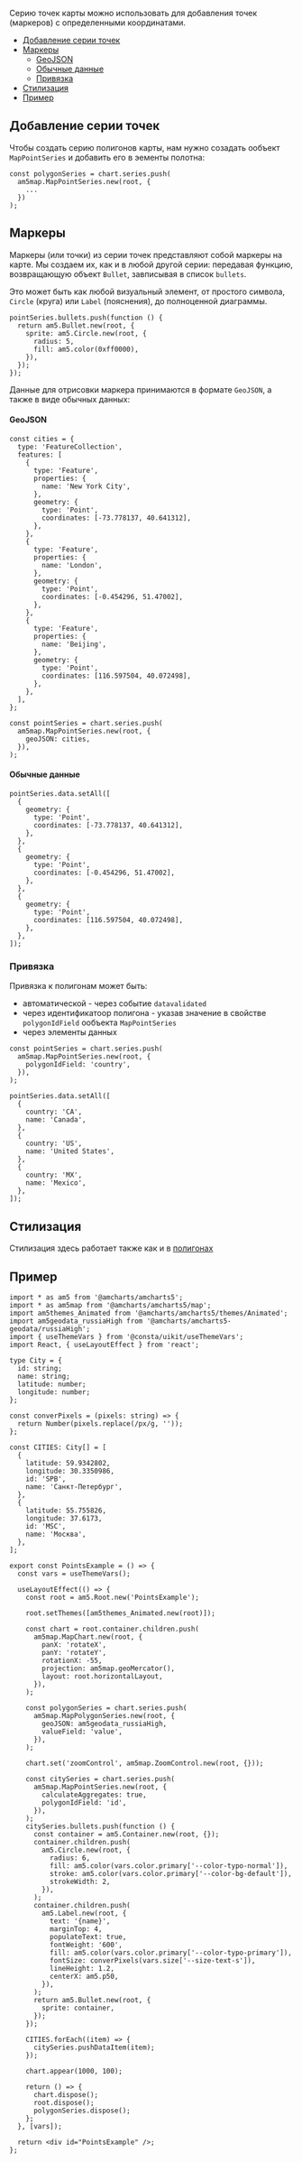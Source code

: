 
Серию точек карты можно использовать для добавления точек (маркеров) с определенными координатами.

<MdxMenu>

- [Добавление серии точек](#добавление-серии-точек)
- [Маркеры](#маркеры)
  - [GeoJSON](#geojson)
  - [Обычные данные](#обычные-данные)
  - [Привязка](#привязка)
- [Стилизация](#стилизация)
- [Пример](#пример)

</MdxMenu>

## Добавление серии точек

Чтобы создать серию полигонов карты, нам нужно созадать ообъект `MapPointSeries` и добавить его в эементы полотна:

```tsx
const polygonSeries = chart.series.push(
  am5map.MapPointSeries.new(root, {
    ...
  })
);
```

## Маркеры

Маркеры (или точки) из серии точек представляют собой маркеры на карте. Мы создаем их, как и в любой другой серии: передавая функцию, возвращающую объект `Bullet`, завписывая в список `bullets`.

Это может быть как любой визуальный элемент, от простого символа, `Circle` (круга) или `Label` (пояснения), до полноценной диаграммы.

```tsx
pointSeries.bullets.push(function () {
  return am5.Bullet.new(root, {
    sprite: am5.Circle.new(root, {
      radius: 5,
      fill: am5.color(0xff0000),
    }),
  });
});
```

Данные для отрисовки маркера принимаются в формате `GeoJSON`, а также в виде обычных данных:

#### GeoJSON

```tsx
const cities = {
  type: 'FeatureCollection',
  features: [
    {
      type: 'Feature',
      properties: {
        name: 'New York City',
      },
      geometry: {
        type: 'Point',
        coordinates: [-73.778137, 40.641312],
      },
    },
    {
      type: 'Feature',
      properties: {
        name: 'London',
      },
      geometry: {
        type: 'Point',
        coordinates: [-0.454296, 51.47002],
      },
    },
    {
      type: 'Feature',
      properties: {
        name: 'Beijing',
      },
      geometry: {
        type: 'Point',
        coordinates: [116.597504, 40.072498],
      },
    },
  ],
};

const pointSeries = chart.series.push(
  am5map.MapPointSeries.new(root, {
    geoJSON: cities,
  }),
);
```

#### Обычные данные

```tsx
pointSeries.data.setAll([
  {
    geometry: {
      type: 'Point',
      coordinates: [-73.778137, 40.641312],
    },
  },
  {
    geometry: {
      type: 'Point',
      coordinates: [-0.454296, 51.47002],
    },
  },
  {
    geometry: {
      type: 'Point',
      coordinates: [116.597504, 40.072498],
    },
  },
]);
```

### Привязка

Привязка к полигонам может быть:

- автоматической - через событие `datavalidated`
- через идентификатоор полигона - указав значение в свойстве `polygonIdField` ообъекта `MapPointSeries`
- через элементы данных

```tsx
const pointSeries = chart.series.push(
  am5map.MapPointSeries.new(root, {
    polygonIdField: 'country',
  }),
);

pointSeries.data.setAll([
  {
    country: 'CA',
    name: 'Canada',
  },
  {
    country: 'US',
    name: 'United States',
  },
  {
    country: 'MX',
    name: 'Mexico',
  },
]);
```

## Стилизация

Стилизация здесь работает также как и в [полигонах](##LIBS.STAND/stand:amcharts-map-examples-components-polygons-stable/hash:стилизация)

## Пример

<PointsExample />

```tsx
import * as am5 from '@amcharts/amcharts5';
import * as am5map from '@amcharts/amcharts5/map';
import am5themes_Animated from '@amcharts/amcharts5/themes/Animated';
import am5geodata_russiaHigh from '@amcharts/amcharts5-geodata/russiaHigh';
import { useThemeVars } from '@consta/uikit/useThemeVars';
import React, { useLayoutEffect } from 'react';

type City = {
  id: string;
  name: string;
  latitude: number;
  longitude: number;
};

const converPixels = (pixels: string) => {
  return Number(pixels.replace(/px/g, ''));
};

const CITIES: City[] = [
  {
    latitude: 59.9342802,
    longitude: 30.3350986,
    id: 'SPB',
    name: 'Санкт-Петербург',
  },
  {
    latitude: 55.755826,
    longitude: 37.6173,
    id: 'MSC',
    name: 'Москва',
  },
];

export const PointsExample = () => {
  const vars = useThemeVars();

  useLayoutEffect(() => {
    const root = am5.Root.new('PointsExample');

    root.setThemes([am5themes_Animated.new(root)]);

    const chart = root.container.children.push(
      am5map.MapChart.new(root, {
        panX: 'rotateX',
        panY: 'rotateY',
        rotationX: -55,
        projection: am5map.geoMercator(),
        layout: root.horizontalLayout,
      }),
    );

    const polygonSeries = chart.series.push(
      am5map.MapPolygonSeries.new(root, {
        geoJSON: am5geodata_russiaHigh,
        valueField: 'value',
      }),
    );

    chart.set('zoomControl', am5map.ZoomControl.new(root, {}));

    const citySeries = chart.series.push(
      am5map.MapPointSeries.new(root, {
        calculateAggregates: true,
        polygonIdField: 'id',
      }),
    );
    citySeries.bullets.push(function () {
      const container = am5.Container.new(root, {});
      container.children.push(
        am5.Circle.new(root, {
          radius: 6,
          fill: am5.color(vars.color.primary['--color-typo-normal']),
          stroke: am5.color(vars.color.primary['--color-bg-default']),
          strokeWidth: 2,
        }),
      );
      container.children.push(
        am5.Label.new(root, {
          text: '{name}',
          marginTop: 4,
          populateText: true,
          fontWeight: '600',
          fill: am5.color(vars.color.primary['--color-typo-primary']),
          fontSize: converPixels(vars.size['--size-text-s']),
          lineHeight: 1.2,
          centerX: am5.p50,
        }),
      );
      return am5.Bullet.new(root, {
        sprite: container,
      });
    });

    CITIES.forEach((item) => {
      citySeries.pushDataItem(item);
    });

    chart.appear(1000, 100);

    return () => {
      chart.dispose();
      root.dispose();
      polygonSeries.dispose();
    };
  }, [vars]);

  return <div id="PointsExample" />;
};
```

